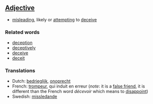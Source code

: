 ==[[Adjective]]==

*[[misleading]], likely or [[attempting]] to [[deceive]]

===Related words===
*[[deception]]
*[[deceptively]]
*[[deceive]]
*[[deceit]]

===Translations===
*Dutch: [[bedrieglijk]], [[onoprecht]]
*French: [[trompeur]], qui induit en erreur (''note'': it is a [[false friend]], it is different than the French word ''décevoir'' which means to [[disappoint]])
*Swedish: [[missledande]]